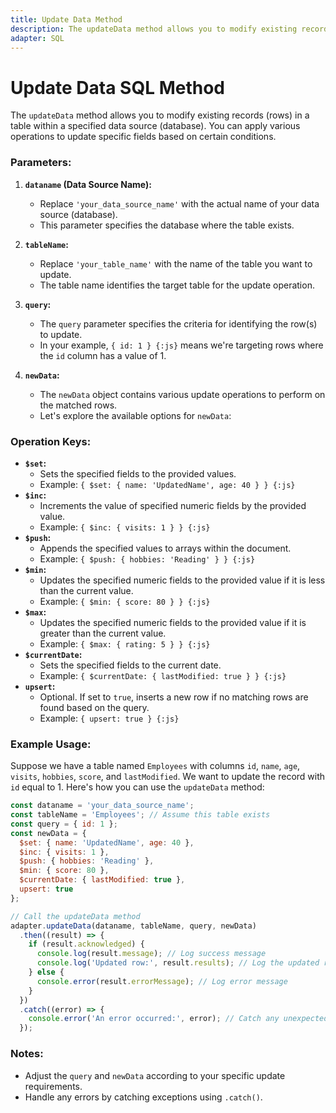 ```yaml
---
title: Update Data Method
description: The updateData method allows you to modify existing records (rows) in a table within a specified data source (database). You can apply various operations to update specific fields based on certain conditions.
adapter: SQL
---
```



# Update Data SQL Method

The `updateData` method allows you to modify existing records (rows) in a table within a specified data source (database). You can apply various operations to update specific fields based on certain conditions.

<Steps>

### Parameters:
1. **`dataname` (Data Source Name):**
   - Replace `'your_data_source_name'` with the actual name of your data source (database).
   - This parameter specifies the database where the table exists.

2. **`tableName`:**
   - Replace `'your_table_name'` with the name of the table you want to update.
   - The table name identifies the target table for the update operation.

3. **`query`:**
   - The `query` parameter specifies the criteria for identifying the row(s) to update.
   - In your example, `{ id: 1 } {:js}` means we're targeting rows where the `id` column has a value of 1.

4. **`newData`:**
   - The `newData` object contains various update operations to perform on the matched rows.
   - Let's explore the available options for `newData`:

### Operation Keys:
- **`$set`:**
  - Sets the specified fields to the provided values.
  - Example: `{ $set: { name: 'UpdatedName', age: 40 } } {:js}`
- **`$inc`:**
  - Increments the value of specified numeric fields by the provided value.
  - Example: `{ $inc: { visits: 1 } } {:js}`
- **`$push`:**
  - Appends the specified values to arrays within the document.
  - Example: `{ $push: { hobbies: 'Reading' } } {:js}`
- **`$min`:**
  - Updates the specified numeric fields to the provided value if it is less than the current value.
  - Example: `{ $min: { score: 80 } } {:js}`
- **`$max`:**
  - Updates the specified numeric fields to the provided value if it is greater than the current value.
  - Example: `{ $max: { rating: 5 } } {:js}`
- **`$currentDate`:**
  - Sets the specified fields to the current date.
  - Example: `{ $currentDate: { lastModified: true } } {:js}`
- **`upsert`:**
  - Optional. If set to `true`, inserts a new row if no matching rows are found based on the query.
  - Example: `{ upsert: true } {:js}`

### Example Usage:
Suppose we have a table named `Employees` with columns `id`, `name`, `age`, `visits`, `hobbies`, `score`, and `lastModified`. We want to update the record with `id` equal to 1. Here's how you can use the `updateData` method:

```js
const dataname = 'your_data_source_name';
const tableName = 'Employees'; // Assume this table exists
const query = { id: 1 };
const newData = {
  $set: { name: 'UpdatedName', age: 40 },
  $inc: { visits: 1 },
  $push: { hobbies: 'Reading' },
  $min: { score: 80 },
  $currentDate: { lastModified: true },
  upsert: true
};

// Call the updateData method
adapter.updateData(dataname, tableName, query, newData)
  .then((result) => {
    if (result.acknowledged) {
      console.log(result.message); // Log success message
      console.log('Updated row:', result.results); // Log the updated row
    } else {
      console.error(result.errorMessage); // Log error message
    }
  })
  .catch((error) => {
    console.error('An error occurred:', error); // Catch any unexpected errors
  });
```

</Steps>

### Notes:
- Adjust the `query` and `newData` according to your specific update requirements.
- Handle any errors by catching exceptions using `.catch()`.
